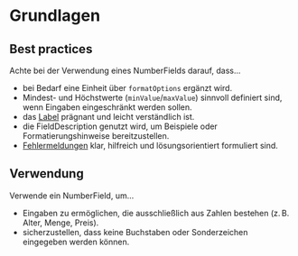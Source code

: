 # Grundlagen

## Best practices

Achte bei der Verwendung eines NumberFields darauf, dass...

- bei Bedarf eine Einheit über `formatOptions` ergänzt wird.
- Mindest- und Höchstwerte (`minValue`/`maxValue`) sinnvoll definiert sind, wenn Eingaben eingeschränkt werden sollen.
- das [Label](/03-components/content/label) prägnant und leicht verständlich ist.
- die FieldDescription genutzt wird, um Beispiele oder Formatierungshinweise bereitzustellen.
- [Fehlermeldungen](/02-fehlermeldungen) klar, hilfreich und lösungsorientiert formuliert sind.
  
## Verwendung

Verwende ein NumberField, um...

- Eingaben zu ermöglichen, die ausschließlich aus Zahlen bestehen (z. B. Alter, Menge, Preis).
- sicherzustellen, dass keine Buchstaben oder Sonderzeichen eingegeben werden können.
